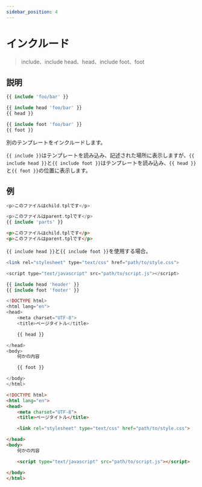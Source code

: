 ```yaml
---
sidebar_position: 4
---
```


# インクルード

> include、include head、head、include foot、foot

## 説明

```php
{{ include 'foo/bar' }}
```

```php
{{ include head 'foo/bar' }}
{{ head }}
```

```php
{{ include foot 'foo/bar' }}
{{ foot }}
```

別のテンプレートをインクルードします。

`{{ include }}`はテンプレートを読み込み、記述された場所に表示しますが、`{{ include head }}`と`{{ include foot }}`はテンプレートを読み込み、`{{ head }}`と`{{ foot }}`の位置に表示します。

## 例

```php title="テンプレート - child.tpl"
<p>このファイルはchild.tplです</p>
```

```php title="テンプレート - parent.tpl"
<p>このファイルはparent.tplです</p>
{{ include 'parts' }}
```

```html title="出力"
<p>このファイルはchild.tplです</p>
<p>このファイルはparent.tplです</p>
```

`{{ include head }}`と`{{ include foot }}`を使用する場合。

```php title="テンプレート - header.tpl"
<link rel="stylesheet" type="text/css" href="path/to/style.css">
```

```php title="テンプレート - footer.tpl"
<script type="text/javascript" src="path/to/script.js"></script>
```

```php title="テンプレート - parent.tpl"
{{ include head 'header' }}
{{ include foot 'footer' }}

<!DOCTYPE html>
<html lang="en">
<head>
    <meta charset="UTF-8">
    <title>ページタイトル</title>

    {{ head }}

</head>
<body>
    何かの内容

    {{ foot }}

</body>
</html>
```

```html title="出力"
<!DOCTYPE html>
<html lang="en">
<head>
    <meta charset="UTF-8">
    <title>ページタイトル</title>

    <link rel="stylesheet" type="text/css" href="path/to/style.css">

</head>
<body>
    何かの内容

    <script type="text/javascript" src="path/to/script.js"></script>

</body>
</html>
```
